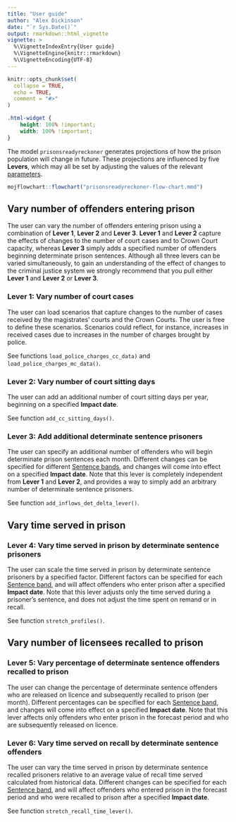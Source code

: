 ```yaml
---
title: "User guide"
author: "Alex Dickinson"
date: "`r Sys.Date()`"
output: rmarkdown::html_vignette
vignette: >
  %\VignetteIndexEntry{User guide}
  %\VignetteEngine{knitr::rmarkdown}
  %\VignetteEncoding{UTF-8}
---
```


```r
knitr::opts_chunk$set(
  collapse = TRUE,
  echo = TRUE,
  comment = "#>"
)
```

```css
.html-widget {
    height: 100% !important;
    width: 100% !important;
}
```

<!---
```r
#library(mojmodel)
```
--->


The model `prisonsreadyreckoner` generates projections of how the prison
population will change in future. These projections are influenced by five
**Levers**, which may all be set by adjusting the values of the relevant
[parameters][parameters].

<div>
```r
mojflowchart::flowchart("prisonsreadyreckoner-flow-chart.mmd")
```
</div>

## Vary number of offenders entering prison

The user can vary the number of offenders entering prison using a combination of
**Lever 1**, **Lever 2** and **Lever 3**. **Lever 1** and **Lever 2** capture
the effects of changes to the number of court cases and to Crown Court capacity,
whereas **Lever 3** simply adds a specified number of offenders beginning
determinate prison sentences. Although all three levers can be varied
simultaneously, to gain an understanding of the effect of changes to the
criminal justice system we strongly recommend that you pull either **Lever 1**
and **Lever 2** or **Lever 3**.


### **Lever 1**: Vary number of court cases {#lever-vary-number-of-court-cases}

The user can load scenarios that capture changes to the number of cases received
by the magistrates' courts and the Crown Courts. The user is free to define
these scenarios. Scenarios could reflect, for instance, increases in received
cases due to increases in the number of charges brought by police.

See functions `load_police_charges_cc_data)` and
`load_police_charges_mc_data()`.


### **Lever 2**: Vary number of court sitting days {#lever-vary-number-of-court-sitting-days}

The user can add an additional number of court sitting days per year, beginning
on a specified **Impact date**.

See function `add_cc_sitting_days()`.


### **Lever 3**: Add additional determinate sentence prisoners {#lever-add-additional-determinate-sentence-prisoners}

The user can specify an additional number of offenders who will begin
determinate prison sentences each month. Different changes can be specified for
different [Sentence bands][sentence-bands], and changes will come into effect on
a specified **Impact date**. Note that this lever is completely independent from
**Lever 1** and **Lever 2**, and provides a way to simply add an arbitrary
number of determinate sentence prisoners.

See function `add_inflows_det_delta_lever()`.


## Vary time served in prison

### **Lever 4**: Vary time served in prison by determinate sentence prisoners {#lever-vary-time-served-in-prison-by-determinate-sentence-prisoners}

The user can scale the time served in prison by determinate sentence prisoners
by a specified factor. Different factors can be specified for each [Sentence
band][sentence-bands], and will affect offenders who enter prison after a
specified **Impact date**. Note that this lever adjusts only the time served
during a prisoner’s sentence, and does not adjust the time spent on remand or in
recall.

See function `stretch_profiles()`.


## Vary number of licensees recalled to prison

### **Lever 5**: Vary percentage of determinate sentence offenders recalled to prison {#lever-vary-percentage-of-offenders-recalled-to-prison}

The user can change the percentage of determinate sentence offenders who are
released on licence and subsequently recalled to prison (per month). Different
percentages can be specified for each [Sentence band][sentence-bands], and changes
will come into effect on a specified **Impact date**. Note that this lever affects
only offenders who enter prison in the forecast period and who are subsequently
released on licence.

### Lever 6: Vary time served on recall by determinate sentence offenders {#lever-vary-time-served-on-recall-by-determinate-sentence-offenders}

The user can vary the time served in prison by determinate sentence recalled
prisoners relative to an average value of recall time served calculated from
historical data. Different changes can be specified for each
[Sentence band][sentence-bands], and will affect offenders who entered prison in the
forecast period and who were recalled to prison after a specified **Impact date**.

See function `stretch_recall_time_lever()`.


<!-- Cross-vignette references -->
[parameters]: ./parameters.html#parameters "Parameters"
[sentence-bands]: ./sentence-bands.html#sentence-bands "Sentence bands"







